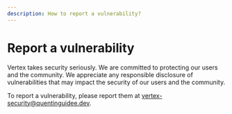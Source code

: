```yaml
---
description: How to report a vulnerability?
---
```


# Report a vulnerability

Vertex takes security seriously. We are committed to protecting our users and the community. We appreciate any responsible disclosure of vulnerabilities that may impact the security of our users and the community.

To report a vulnerability, please report them at vertex-security@quentinguidee.dev.
